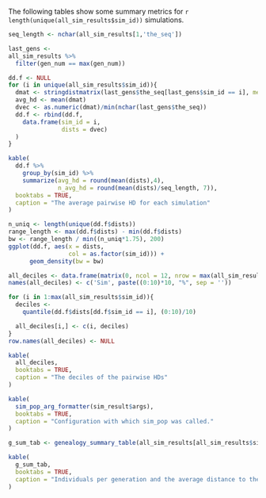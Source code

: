 The following tables show some summary metrics for `r length(unique(all_sim_results$sim_id))` simulations.

```r
seq_length <- nchar(all_sim_results[1,'the_seq'])

last_gens <-
all_sim_results %>%
  filter(gen_num == max(gen_num))

dd.f <- NULL
for (i in unique(all_sim_results$sim_id)){
  dmat <- stringdistmatrix(last_gens$the_seq[last_gens$sim_id == i], method = 'hamming')
  avg_hd <- mean(dmat)
  dvec <- as.numeric(dmat)/min(nchar(last_gens$the_seq))
  dd.f <- rbind(dd.f,
    data.frame(sim_id = i,
               dists = dvec)
  )
}

kable(
  dd.f %>%
    group_by(sim_id) %>%
    summarize(avg_hd = round(mean(dists),4),
              n_avg_hd = round(mean(dists)/seq_length, 7)),
  booktabs = TRUE,
  caption = "The average pairwise HD for each simulation"
)
```

```r
n_uniq <- length(unique(dd.f$dists))
range_length <- max(dd.f$dists) - min(dd.f$dists)
bw <- range_length / min((n_uniq*1.75), 200)
ggplot(dd.f, aes(x = dists, 
                 col = as.factor(sim_id))) + 
      geom_density(bw = bw)
```

```r
all_deciles <- data.frame(matrix(0, ncol = 12, nrow = max(all_sim_results$sim_id)))
names(all_deciles) <- c('Sim', paste((0:10)*10, "%", sep = ''))

for (i in 1:max(all_sim_results$sim_id)){
  deciles <-
    quantile(dd.f$dists[dd.f$sim_id == i], (0:10)/10)

  all_deciles[i,] <- c(i, deciles)
}
row.names(all_deciles) <- NULL

kable(
  all_deciles,
  booktabs = TRUE,
  caption = "The deciles of the pairwise HDs"
)
```

```r
kable(
  sim_pop_arg_formatter(sim_result$args),
  booktabs = TRUE,
  caption = "Configuration with which sim_pop was called."
)
```

```r
g_sum_tab <- genealogy_summary_table(all_sim_results[all_sim_results$sim_id == 1, -1])

kable(
  g_sum_tab,
  booktabs = TRUE,
  caption = "Individuals per generation and the average distance to the original ancestor for the generation in the first simulation only."
)
```

